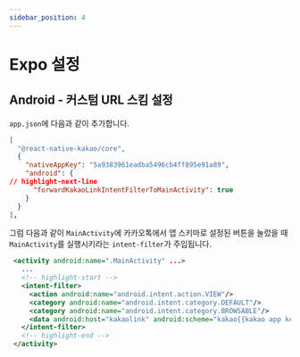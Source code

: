 ```yaml
---
sidebar_position: 4
---
```


# Expo 설정

## Android - 커스텀 URL 스킴 설정

`app.json`에 다음과 같이 추가합니다.

```json title='app.json'
[
  "@react-native-kakao/core",
  {
    "nativeAppKey": "5a9383961eadba5496cb4ff895e91a89",
    "android": {
// highlight-next-line
      "forwardKakaoLinkIntentFilterToMainActivity": true
    }
  }
],
```

그럼 다음과 같이 `MainActivity`에 카카오톡에서 앱 스키마로 설정된
버튼을 눌렀을 때 `MainActivity`를 실행시키라는 `intent-filter`가 주입됩니다.

```xml title='AndroidManifest.xml'
 <activity android:name=".MainActivity" ...>
   ...
   <!-- highlight-start -->
   <intent-filter>
     <action android:name="android.intent.action.VIEW"/>
     <category android:name="android.intent.category.DEFAULT"/>
     <category android:name="android.intent.category.BROWSABLE"/>
     <data android:host="kakaolink" android:scheme="kakao{{kakao app key}}"/>
   </intent-filter>
   <!-- highlight-end -->
 </activity>
```